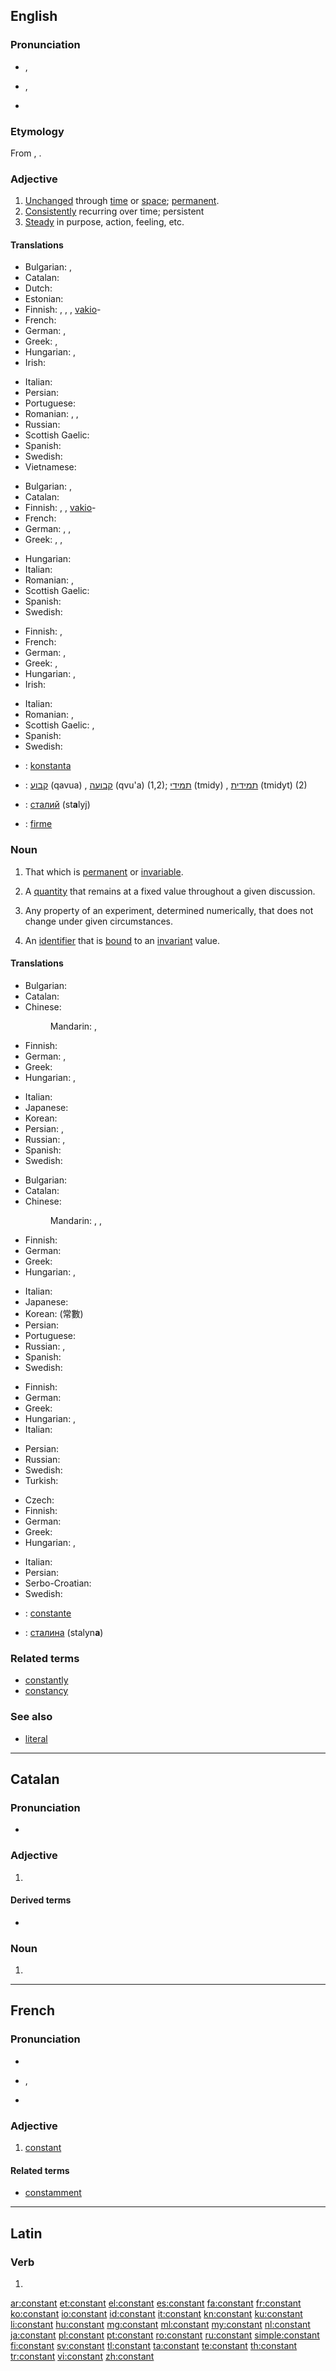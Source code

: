 ==English==

===Pronunciation===
* {{a|RP}} {{IPA|/ˈkɒnstənt/}}, {{X-SAMPA|/"kQnst@nt/}}
* {{a|US}} {{IPA|/ˈkɑnstənt/}}, {{X-SAMPA|/"kAnst@nt/}}
* {{audio|en-us-constant.ogg|Audio (US)}}

===Etymology===
From {{etyl|la}} {{term|constantem|lang=la}}, {{term|constare||to stand firm|lang=la}}.

===Adjective===
{{en-adj}}

# [[unchanged|Unchanged]] through [[time]] or [[space]]; [[permanent]].
# [[consistently|Consistently]] recurring over time; persistent
# [[steady|Steady]] in purpose, action, feeling, etc.

====Translations====
{{trans-top|unchanged through time}}
* Bulgarian: {{t+|bg|постоянен}},  {{t+|bg|неизменен}}
* Catalan: {{t-|ca|constant}}
* Dutch: {{t+|nl|constant}}
* Estonian: {{t-|et|püsiv}}
* Finnish: {{t+|fi|pysyvä}}, {{t+|fi|muuttumaton}}, {{t-|fi|vakaa}}, [[vakio]]-
* French: {{t+|fr|constant}}
* German: {{t+|de|beständig}}, {{t+|de|konstant}}
* Greek: {{t+|el|σταθερός|m|tr=statherós|sc=Grek}}, {{t+|el|συνεχής|tr=synechís|sc=Grek}}
* Hungarian: {{t+|hu|állandó}}, {{t+|hu|változatlan}}
* Irish: {{t|ga|diongbháilte}}
{{trans-mid}}
* Italian: {{t-|it|costante}}
* Persian: {{t|fa|ثابت|tr=sâbet|sc=fa-Arab}}
* Portuguese: {{t+|pt|constante}}
* Romanian: {{t+|ro|constant|m|n}}, {{t-|ro|constantă|f}}, {{t-|ro|neschimbat|m|n}}
* Russian: {{t+|ru|постоянный|tr=postojánnyj|sc=Cyrl}}
* Scottish Gaelic: {{t-|gd|seasmhach}}
* Spanish: {{t+|es|constante}}
* Swedish: {{t+|sv|konstant}}
* Vietnamese: {{t-|vi|không thay đổi}}
{{trans-bottom}}

{{trans-top|consistently recurring over time}}
* Bulgarian: {{t+|bg|постоянен}},  {{t+|bg|непрекъснат}}
* Catalan: {{t-|ca|constant}}
* Finnish: {{t+|fi|jatkuva}}, {{t+|fi|tasainen}}, [[vakio]]-
* French: {{t+|fr|constant}}
* German: {{t+|de|regelmäßig}}, {{t+|de|ständig}}, {{t+|de|stetig}}
* Greek: {{t+|el|σταθερός|m|tr=statherós|sc=Grek}}, {{t+|el|διαρκής|m|f|tr=diarkís|sc=Grek}}, {{t+|el|αδιάκοπος|m|tr=adiákopos|sc=Grek}}
{{trans-mid}}
* Hungarian: {{t+|hu|folytonos}}
* Italian: {{t-|it|costante}}
* Romanian: {{t+|ro|constant|m|n}}, {{t-|ro|constantă|f}}
* Scottish Gaelic: {{t-|gd|cunbhalach}}
* Spanish: {{t+|es|constante}}
* Swedish: {{t+|sv|konstant}}
{{trans-bottom}}

{{trans-top|steady}}
* Finnish: {{t-|fi|vakaa}}, {{t+|fi|muuttumaton}}
* French: {{t+|fr|constant}}
* German: {{t+|de|konstant}}, {{t+|de|fest}}
* Greek: {{t+|el|σταθερός|m|tr=statherós|sc=Grek}}, {{t+|el|συνεχής|m|tr=synechís|sc=Grek}}
* Hungarian: {{t+|hu|állhatatos}}, {{t+|hu|kitartó}}
* Irish: {{t|ga|diongbháilte}}
{{trans-mid}}
* Italian: {{t-|it|costante}}
* Romanian: {{t+|ro|constant|m|n}}, {{t+|ro|stabil|m}}
* Scottish Gaelic: {{t-|gd|cunbhalach}}, {{t-|gd|seasmhach}}
* Spanish: {{t+|es|constante}}
* Swedish: {{t+|sv|konstant}}
{{trans-bottom}}

{{checktrans-top}}
* {{ttbc|eo}}: [[konstanta]]
* {{ttbc|he}}: [[קבוע]] (qavua) {{m}}, [[קבועה]] (qvu'a) {{f}} (1,2); [[תמידי]] (tmidy) {{m}}, [[תמידית]] (tmidyt) {{f}} (2)
* {{ttbc|uk}}: [[сталий]] {{m}} (st'''a'''lyj)
* {{ttbc|es}}: [[firme]]
{{trans-bottom}}

===Noun===
{{en-noun}}

# That which is [[permanent]] or [[invariable]].
# {{algebra}} A [[quantity]] that remains at a fixed value throughout a given discussion.
# {{science}} Any property of an experiment, determined numerically, that does not change under given circumstances.
# {{computing}} An [[identifier]] that is [[bound]] to an [[invariant]] value.

====Translations====
{{trans-top|that which is permanent or invariable}}
* Bulgarian: {{t-|bg|постоянна величина|f}}
* Catalan: {{t-|ca|constant|f}}
* Chinese:
*: Mandarin: {{t|cmn|常數|sc=Hani}}, {{t|cmn|常数|tr=chángshù|sc=Hani}}
* Finnish: {{t+|fi|vakio}}
* German: {{t+|de|Konstante|f}}, {{t-|de|Fixwert|m}} {{qualifier|banking}}
* Greek: {{t+|el|σταθερά|f|tr=statherá|sc=Grek}}
* Hungarian: {{t+|hu|állandó}}, {{t-|hu|konstans}}
{{trans-mid}}
* Italian: {{t-|it|costante|f}}
* Japanese: {{t-|ja|定数|tr=ていすう, teisū|sc=Jpan}}
* Korean: {{t-|ko|변하지 않는 것|sc=Kore}}
* Persian: {{t|fa|ثابت|tr=sâbet|sc=fa-Arab}}, {{t|fa|ماندگار|tr=mândegâr|sc=fa-Arab}}
* Russian: {{t+|ru|постоянная|f|tr=postojánnaja|sc=Cyrl}}, {{t+|ru|константа|f|tr=konstánta|sc=Cyrl}}
* Spanish: {{t+|es|constante|f}}
* Swedish: {{t+|sv|konstant|c}}
{{trans-bottom}}

{{trans-top|algebra: quantity that remains fixed}}
* Bulgarian: {{t-|bg|константа|f}}
* Catalan: {{t-|ca|constant|f}}
* Chinese:
*: Mandarin: {{t-|cmn|常量|tr=chángliàng|sc=Hani}}, {{t|cmn|常數|sc=Hani}}, {{t|cmn|常数|tr=chángshù|sc=Hani}}
* Finnish: {{t+|fi|vakio}}
* German: {{t+|de|Konstante|f}}
* Greek: {{t+|el|σταθερά|f|tr=statherá|sc=Grek}}
* Hungarian: {{t+|hu|állandó}}, {{t-|hu|konstans}}
{{trans-mid}}
* Italian: {{t-|it|costante|f}}
* Japanese: {{t-|ja|定数|tr=ていすう, teisū|sc=Jpan}}
* Korean: {{t-|ko|상수|sc=Kore}} (常數)
* Persian: {{t|fa|ثابت|tr=sâbet|sc=fa-Arab}}
* Portuguese: {{t+|pt|constante|f}}
* Russian: {{t+|ru|постоянная|f|tr=postojánnaja|sc=Cyrl}}, {{t+|ru|константа|f|tr=konstánta|sc=Cyrl}}
* Spanish: {{t+|es|constante|f}}
* Swedish: {{t+|sv|konstant|c}}
{{trans-bottom}}

{{trans-top|science: property that does not change}}
* Finnish: {{t+|fi|vakio}}
* German: {{t+|de|Konstante|f}}
* Greek: {{t+|el|σταθερά|f|tr=statherá|sc=Grek}}
* Hungarian: {{t+|hu|állandó}}, {{t-|hu|konstans}}
* Italian: {{t-|it|costante|f}}
{{trans-mid}}
* Persian: {{t|fa|ثابت|tr=sâbet|sc=fa-Arab}}
* Russian: {{t+|ru|постоянная|f}}
* Swedish: {{t+|sv|konstant|c}}
* Turkish: {{t+|tr|sabit}}
{{trans-bottom}}

{{trans-top|identifier that is bound to an invariant value}}
* Czech: {{t-|cs|konstanta|f}}
* Finnish: {{t+|fi|vakio}}
* German: {{t+|de|Konstante|f}}
* Greek: {{t+|el|σταθερά|f|tr=statherá|sc=Grek}}
* Hungarian: {{t+|hu|állandó}}, {{t-|hu|konstans}}
{{trans-mid}}
* Italian: {{t-|it|costante|f}}
* Persian: {{t+|fa|ثابت|tr=sâbet|sc=fa-Arab}}
* Serbo-Croatian: {{t-|sh|konstanta|f}}
* Swedish: {{t+|sv|konstant|c}}
{{trans-bottom}}

{{checktrans-top}}
* {{ttbc|fr}}: [[constante]] {{f}}
* {{ttbc|uk}}: [[сталина]] {{f}} (stalyn'''a''')
{{trans-bottom}}

===Related terms===
* [[constantly]] {{pos adv}}
* [[constancy]] {{pos n}}

===See also===
* {{computing}} [[literal]]

----

==Catalan==

===Pronunciation===
* {{rhymes|ant|lang=ca}}

===Adjective===
{{ca-adj|type=mf}}

# {{l|en|constant}}

====Derived terms====
* {{l|ca|constantment}}

===Noun===
{{ca-noun|f}}

# {{l|en|constant}}

----

==French==

===Pronunciation===
* {{audio|Fr-constant.ogg|audio}}
* {{IPA|lang=fr|/kɔ̃s.tɑ̃/}}, {{X-SAMPA|/kO~s.tA~/}}
* {{homophones|constants|lang=fr}}

===Adjective===
{{fr-adj}}

# [[#Adjective|constant]]

====Related terms====
* [[constamment]]

----

==Latin==

===Verb===
{{la-verb-form|cōnstant}}

# {{conjugation of|consto|cōnstō|3|p|pres|act|ind|lang=la}}

[[ar:constant]]
[[et:constant]]
[[el:constant]]
[[es:constant]]
[[fa:constant]]
[[fr:constant]]
[[ko:constant]]
[[io:constant]]
[[id:constant]]
[[it:constant]]
[[kn:constant]]
[[ku:constant]]
[[li:constant]]
[[hu:constant]]
[[mg:constant]]
[[ml:constant]]
[[my:constant]]
[[nl:constant]]
[[ja:constant]]
[[pl:constant]]
[[pt:constant]]
[[ro:constant]]
[[ru:constant]]
[[simple:constant]]
[[fi:constant]]
[[sv:constant]]
[[tl:constant]]
[[ta:constant]]
[[te:constant]]
[[th:constant]]
[[tr:constant]]
[[vi:constant]]
[[zh:constant]]
